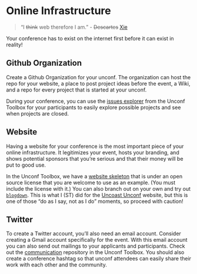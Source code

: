 # Online Infrastructure {#online}

> "I ~~think~~ web therefore I am." - ~~Descartes~~ [Xie](https://slides.yihui.name/2012-stats-web.html#1.0)

Your conference has to exist on the internet first before it can exist in reality! 

## Github Organization {-}

Create a Github Organization for your unconf. The organization can host the repo for your website, a place to post project ideas before the event, a Wiki, and a repo for every project that is started at your unconf. 

During your conference, you can use the [issues explorer](https://github.com/unconf-toolbox/unconfissues) from the Unconf Toolbox for your participants to easily explore possible projects and see when projects are closed. 

## Website {-}

Having a website for your conference is the most important piece of your online infrastructure. It legitimizes your event, hosts your branding, and shows potential sponsors that you're serious and that their money will be put to good use. 

In the Unconf Toolbox, we have a [website skeleton](https://github.com/unconf-toolbox/unconf-website) that is under an open source license that you are welcome to use as an example. (You must include the license with it.) You can also branch out on your own and try out [`blogdown`](https://bookdown.org/yihui/blogdown/). This is what I (ST) did for the [Uncoast Unconf](https://github.com/rbind/uncoast-unconf) website, but this is one of those "do as I say, not as I do" moments, so proceed with caution!

## Twitter {-}

To create a Twitter account, you'll also need an email account. Consider creating a Gmail account specifically for the event. With this email account you can also send out mailings to your applicants and participants. Check out the [communication](https://github.com/unconf-toolbox/unconf-comm) repository in the Unconf Toolbox. You should also create a conference hashtag so that unconf attendees can easily share their work with each other and the community. 
